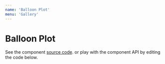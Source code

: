 ```yaml
---
name: 'Balloon Plot'
menu: 'Gallery'
---
```


# Balloon Plot

See the component [source code](https://github.com/kristw/encodable/tree/master/packages/docs/src/components/BalloonPlot).
or play with the component API by editing the code below.


<Playground>
  <Frame width={360} height={270} background="#D3EEEF">
    <BalloonPlot
      width={360}
      height={270}
      encoding={{
        x: { field: "category", type: "nominal", scale: { type: "point" } },
        y: {
          field: "profit",
          type: "quantitative"
        },
        size: {
          field: "marketingCost",
          type: "quantitative",
          scale: { zero: true, range: [0, 2500] }
        },
        color: { field: "category", type: "nominal" },
        text: { field: "category" },
        text2: { field: "profit", format: ",d" }
      }}
      data={[
        {
          category: "Toys",
          marketingCost: 100,
          profit: 4000
        },
        {
          category: "Office supplies",
          marketingCost: 200,
          profit: 3000
        },
        {
          category: "Grocery",
          marketingCost: 400,
          profit: 2000
        },
        {
          category: "Electronics",
          marketingCost: 300,
          profit: 6000
        },
        {
          category: "Clothing",
          marketingCost: 400,
          profit: 1500
        }
      ]}
    />
  </Frame>
</Playground>
